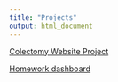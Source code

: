 ```yaml
---
title: "Projects"
output: html_document
---
```


[Colectomy Website Project](https://tiffttu.github.io/P8105_final_website/)

[Homework dashboard](flex.html)